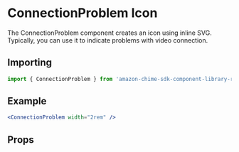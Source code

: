 

# ConnectionProblem Icon

The ConnectionProblem component creates an icon using inline SVG. Typically, you can use it to indicate problems with video connection.

## Importing

```javascript
import { ConnectionProblem } from 'amazon-chime-sdk-component-library-react';
```

## Example

<ThemeProvider theme={lightTheme}>
  <GlobalStyles />
  <Preview>
    <ConnectionProblem width="2rem" />
  </Preview>
</ThemeProvider>

```jsx
<ConnectionProblem width="2rem" />
```

## Props

<Props of={ConnectionProblem} />

